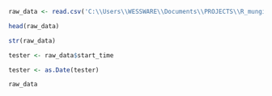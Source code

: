 

```r
raw_data <- read.csv('C:\\Users\\WESSWARE\\Documents\\PROJECTS\\R_munging_101\\Divvy_Trips_2019_Q1.csv')
```
```r
head(raw_data)
```
```r
str(raw_data)
```
```r
tester <- raw_data$start_time
```
```r
tester <- as.Date(tester)
```
```r
raw_data 
```

